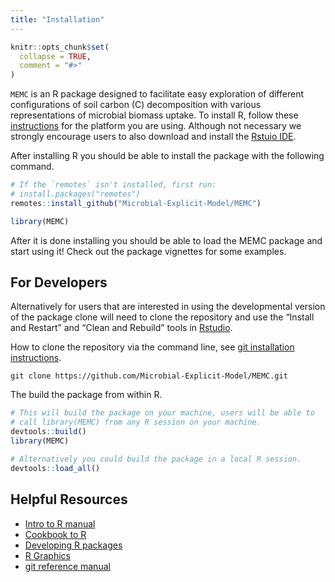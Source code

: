 ```yaml
---
title: "Installation"
---
```


```r
knitr::opts_chunk$set(
  collapse = TRUE,
  comment = "#>"
)
```


`MEMC` is an R package designed to facilitate easy exploration of different configurations of soil carbon (C) decomposition with various representations of microbial biomass uptake. To install R, follow these [instructions](https://cloud.r-project.org/) for the platform you are using. Although not necessary we strongly encourage users to also download and install the [Rstuio IDE](https://www.rstudio.com/products/rstudio/download/). 


After installing R you should be able to install the package with the following command. 

```r
# If the `remotes` isn't installed, first run:
# install.packages("remotes")
remotes::install_github("Microbial-Explicit-Model/MEMC")
```

```r
library(MEMC)
```

After it is done installing you should be able to load the MEMC package and start using it! Check out the package vignettes for some examples.  


## For Developers 

Alternatively for users that are interested in using the developmental version of the package clone will need to clone the repository and use the “Install and Restart” and “Clean and Rebuild” tools in [Rstudio](https://support.rstudio.com/hc/en-us/articles/200486508-Building-Testing-and-Distributing-Packages).  


How to clone the repository via the command line, see [git installation instructions](https://git-scm.com/book/en/v2/Getting-Started-Installing-Git). 

```
git clone https://github.com/Microbial-Explicit-Model/MEMC.git

```

The build the package from within R. 

```r
# This will build the package on your machine, users will be able to
# call library(MEMC) from any R session on your machine.
devtools::build() 
library(MEMC)

# Alternatively you could build the package in a local R session.
devtools::load_all()
```


## Helpful Resources 

* [Intro to R manual](https://cran.r-project.org/doc/manuals/r-release/R-intro.pdf)
* [Cookbook to R](http://www.cookbook-r.com/)
* [Developing R packages](https://r-pkgs.org/)
* [R Graphics](https://r-graphics.org/)
* [git reference manual](https://git-scm.com/docs)



